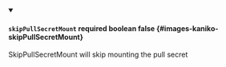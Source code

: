 
<details className="config-field" data-expandable="false" open>
<summary>

#### `skipPullSecretMount` <span class="config-field-required" data-required="false">required</span> <span class="config-field-type">boolean</span> <span class="config-field-default">false</span> <span class="config-field-enum"></span> {#images-kaniko-skipPullSecretMount}

SkipPullSecretMount will skip mounting the pull secret

</summary>



</details>
